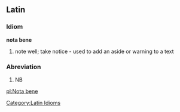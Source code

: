 == Latin ==
=== Idiom ===
'''nota bene'''
# note well; take notice - used to add an aside or warning to a text

=== Abreviation ===
# NB

[[Category:Latin Idioms]]

[[pl:Nota bene]]